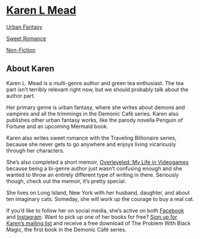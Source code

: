 
# [Karen L Mead](/)

[Urban Fantasy](/urban-fantasy)

[Sweet Romance](/sweet-romance)

[Non-Fiction](/non-fiction)

<HeroImage />

## About Karen

Karen L. Mead is a multi-genre author and green tea enthusiast. The tea part isn’t terribly relevant right now, but we should probably talk about the author part.

Her primary genre is urban fantasy, where she writes about demons and vampires and all the trimmings in the Demonic Café series. Karen also publishes other urban fantasy works, like the parody novella Penguin of Fortune and an upcoming Mermaid book.

Karen also writes sweet romance with the Traveling Billionaire series, because she never gets to go anywhere and enjoys living vicariously through her characters.

She’s also completed a short memoir, [Overleveled: My Life in Videogames](/non-fiction) because being a bi-genre author just wasn’t confusing enough and she wanted to throw an entirely different type of writing in there. Seriously though, check out the memoir, it’s pretty special.

She lives on Long Island, New York with her husband, daughter, and about ten imaginary cats. Someday, she will work up the courage to buy a real cat.

If you’d like to follow her on social media, she’s active on both [Facebook](https://www.facebook.com/KarenMead-112714693417888) and [Instagram](https://www.instagram.com/karenmead_author/). Want to pick up one of her books for free? [Sign up for Karen’s mailing list](https://storyoriginapp.com/giveaways/4666a4d2-dd6c-11ea-a500-b77490298b48) and receive a free download of The Problem With Black Magic, the first book in the Demonic Café series.
